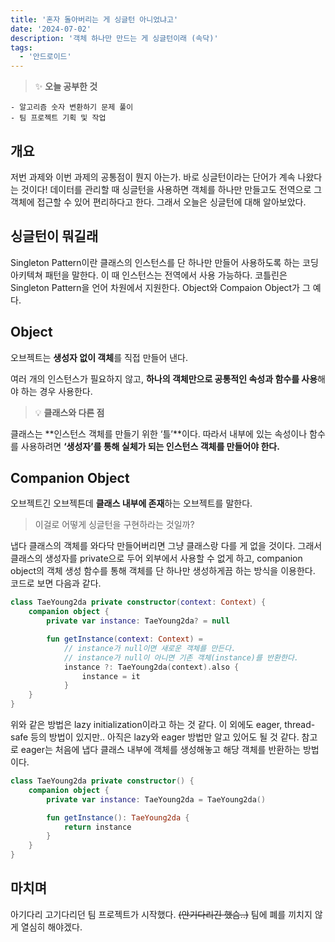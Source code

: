 ```yaml
---
title: '혼자 돌아버리는 게 싱글턴 아니었냐고'
date: '2024-07-02'
description: '객체 하나만 만드는 게 싱글턴이래 (속닥)'
tags:
  - '안드로이드'
---
```


> ✨ **오늘 공부한 것**
>
```
- 알고리즘 숫자 변환하기 문제 풀이
- 팀 프로젝트 기획 및 작업
```
>

## 개요

저번 과제와 이번 과제의 공통점이 뭔지 아는가. 바로 싱글턴이라는 단어가 계속 나왔다는 것이다! 데이터를 관리할 때 싱글턴을 사용하면 객체를 하나만 만들고도 전역으로 그 객체에 접근할 수 있어 편리하다고 한다. 그래서 오늘은 싱글턴에 대해 알아보았다. 

## 싱글턴이 뭐길래

Singleton Pattern이란 클래스의 인스턴스를 단 하나만 만들어 사용하도록 하는 코딩 아키텍쳐 패턴을 말한다. 이 때 인스턴스는 전역에서 사용 가능하다. 코틀린은 Singleton Pattern을 언어 차원에서 지원한다. Object와 Compaion Object가 그 예다. 

## Object

오브젝트는 **생성자 없이 객체**를 직접 만들어 낸다.

여러 개의 인스턴스가 필요하지 않고, **하나의 객체만으로 공통적인 속성과 함수를 사용**해야 하는 경우 사용한다.

> 💡 **클래스와 다른 점**
>
클래스는 **인스턴스 객체를 만들기 위한 ‘틀’**이다.
따라서 내부에 있는 속성이나 함수를 사용하려면 **‘생성자’를 통해 실체가 되는 인스턴스 객체를 만들어야 한다.**

## Companion Object

오브젝트긴 오브젝튼데 **클래스 내부에 존재**하는 오브젝트를 말한다.

> 이걸로 어떻게 싱글턴을 구현하라는 것일까?

냅다 클래스의 객체를 와다닥 만들어버리면 그냥 클래스랑 다를 게 없을 것이다. 그래서 클래스의 생성자를 private으로 두어 외부에서 사용할 수 없게 하고, companion object의 객체 생성 함수를 통해 객체를 단 하나만 생성하게끔 하는 방식을 이용한다. 코드로 보면 다음과 같다. 

```kotlin
class TaeYoung2da private constructor(context: Context) {
    companion object {
        private var instance: TaeYoung2da? = null

        fun getInstance(context: Context) =
            // instance가 null이면 새로운 객체를 만든다.
            // instance가 null이 아니면 기존 객체(instance)를 반환한다.
            instance ?: TaeYoung2da(context).also {
                instance = it
            }
    }
}
```

위와 같은 방법은 lazy initialization이라고 하는 것 같다. 이 외에도 eager, thread-safe 등의 방법이 있지만.. 아직은 lazy와 eager 방법만 알고 있어도 될 것 같다. 참고로 eager는 처음에 냅다 클래스 내부에 객체를 생성해놓고 해당 객체를 반환하는 방법이다. 

```kotlin
class TaeYoung2da private constructor() {
    companion object {
        private var instance: TaeYoung2da = TaeYoung2da()

        fun getInstance(): TaeYoung2da {
            return instance
        }
    }
}
```

## 마치며

아기다리 고기다리던 팀 프로젝트가 시작했다. ~~(안기다리긴 했슴..)~~ 팀에 폐를 끼치지 않게 열심히 해야겠다. 
